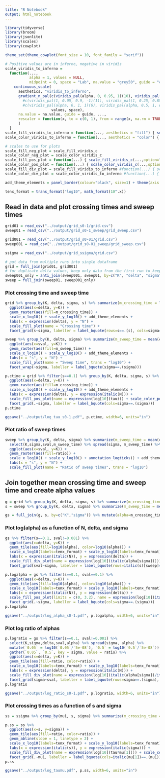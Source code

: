 ```yaml
---
title: "R Notebook"
output: html_notebook
---
```


```r
library(tidyverse)
library(broom)
library(jsonlite)
library(scales)
library(cowplot)
```


```r
theme_set(theme_cowplot(font_size = 10, font_family = "serif")) 

# Positive values are in inferno, negative in viridis
scale_viridis_to_inferno = 
  function(..., 
           alpha = 1, values = NULL,
           midpoint = 0, space = "Lab", na.value = "grey50", guide = "colourbar", aesthetics = aesthetics) {
    continuous_scale(
      aesthetics, "viridis_to_inferno",
      gradient_n_pal(c(viridis_pal(alpha, 0, 0.95, 1)(10), viridis_pal(alpha, 0.45, 1, direction=-1, option="inferno")(11)),
        #c(viridis_pal(1, 0.05, 0.9, -1)(11), viridis_pal(1, 0.25, 0.85, option="inferno")(10)),
        #c(viridis_pal(alpha, 0, 1, 1)(6), viridis_pal(alpha, 0.5, 1, direction=-1, option="inferno")(7)), 
                     values, space),
      na.value = na.value, guide = guide, ...,
      rescaler = function(x, to = c(0, 1), from = range(x, na.rm = TRUE)) { rescale_mid(x, to, from, midpoint) }
      )
  }
scale_fill_viridis_to_inferno = function(..., aesthetics = "fill") { scale_viridis_to_inferno(..., aesthetics = aesthetics) }
scale_color_viridis_to_inferno = function(..., aesthetics = "color") { scale_viridis_to_inferno(..., aesthetics = aesthetics) }

# scales to use for plots
scale_fill_neg_plot = scale_fill_viridis_c
scale_color_neg_plot = scale_color_viridis_c
scale_fill_pos_plot = function(...) { scale_fill_viridis_c(...,option="inferno", begin=1, end=0) }
scale_color_pos_plot = function(...) { scale_color_viridis_c(...,option="inferno", begin=1, end=0) }
scale_fill_div_plot = scale_fill_viridis_to_inferno #function(...) { scale_fill_gradient2(..., low = muted("blue"), high = muted("red")) }
scale_color_div_plot = scale_color_viridis_to_inferno #function(...) { scale_color_gradient2(..., low = muted("blue"), high = muted("red")) }

add_theme_elements = panel_border(colour="black", size=1) + theme(axis.line=element_blank(), aspect.ratio = 1, strip.background = element_blank())

tenx_format = trans_format("log10", math_format(10^.x))
```

## Read in data and plot crossing times and sweep times

```r
grid01 = read_csv("../output/grid_s0-1/grid.csv")
sweep01 = read_csv("../output/grid_s0-1_sweep/grid_sweep.csv")

grid001 = read_csv("../output/grid_s0-01/grid.csv")
sweep001 = read_csv("../output/grid_s0-01_sweep/grid_sweep.csv")

ssigma = read_csv("../output/grid_ssigma/grid.csv")

# put data from multiple runs into single dataframe
grid = full_join(grid01, grid001)
# for duplicate delta values, keep only data from the first run to keep sample size even
sweep001_only = anti_join(sweep001, sweep01, by=c("K", "delta", "sigma", "rep"))
sweep = full_join(sweep01, sweep001_only)
```

### Plot crossing time and sweep time

```r
grid %>% group_by(K, delta, sigma, s) %>% summarize(m_crossing_time = log10(mean(crossing_time))) %>% 
  ggplot(aes(x=delta, y=K)) + 
  geom_raster(aes(fill=m_crossing_time)) + 
  scale_x_log10() + scale_y_log10() + add_theme_elements + 
  labs(x = expression(delta), y = "N") +
  scale_fill_plot(name = "Crossing time") +
  facet_grid(s~sigma, labeller = label_bquote(rows=s==.(s), cols=sigma==.(sigma)))

sweep %>% group_by(K, delta, sigma) %>% summarize(m_sweep_time = mean(crossing_time)) %>% mutate(sval = -delta) %>%
  ggplot(aes(x=sval, y=K)) + 
  geom_raster(aes(fill=m_sweep_time)) + 
  scale_x_log10() + scale_y_log10() + add_theme_elements + 
  labs(x = "s", y = "N") +
  scale_fill_plot(name = "Sweep time", trans = "log10") +
  facet_wrap(~sigma, labeller = label_bquote(sigma==.(sigma)))

p.ctime = grid %>% filter(s==0.1) %>% group_by(K, delta, sigma, s) %>% summarize(m_crossing_time = log10(mean(crossing_time))) %>% 
  ggplot(aes(x=delta, y=K)) + 
  geom_raster(aes(fill=m_crossing_time)) + 
  scale_x_log10() + scale_y_log10() + add_theme_elements + 
  labs(x = expression(delta), y = expression(italic(N))) +
  scale_fill_pos_plot(name = expression(log[10](tau))) + scale_color_pos_plot(guide=FALSE) +
  facet_grid(.~sigma, labeller = label_bquote(cols=sigma==.(sigma)))
p.ctime

ggsave("../output/log_tau_s0-1.pdf", p.ctime, width=6, units="in")
```

### Plot ratio of sweep times 

```r
sweep %>% group_by(K, delta, sigma) %>% summarize(m_sweep_time = mean(crossing_time)) %>% ungroup() %>% mutate(sval = -delta) %>%
  select(K,sigma,sval,m_sweep_time) %>% spread(sigma, m_sweep_time) %>% mutate(ratio = `0.05`/`5e-08`) %>%
  ggplot(aes(x=sval, y=K)) + 
  geom_raster(aes(fill=ratio)) + 
  scale_x_log10() + scale_y_log10() + annotation_logticks() + add_theme_elements + 
  labs(x = "s", y = "N") +
  scale_fill_plot(name = "Ratio of sweep times", trans = "log10")
```

## Join together mean crossing time and sweep time and create alpha values

```r
g = grid %>% group_by(K, delta, sigma, s) %>% summarize(m_crossing_time = mean(crossing_time)) %>% ungroup() %>% select(K,sigma,m_crossing_time,delta,s)
s = sweep %>% group_by(K, delta, sigma) %>% summarize(m_sweep_time = mean(crossing_time)) %>% ungroup() %>% mutate(sval = -delta) %>% select(K,sval,sigma,m_sweep_time)

gs = full_join(g, s, by=c("K","sigma")) %>% mutate(alpha=m_crossing_time/m_sweep_time)
```

### Plot log(alpha) as a function of N, delta, and sigma

```r
gs %>% filter(s==0.1, sval!=0.001) %>%
  ggplot(aes(x=delta, y=K)) + 
  geom_tile(aes(fill=log10(alpha), color=log10(alpha))) + 
  scale_x_log10(labels=tenx_format) + scale_y_log10(labels=tenx_format) + add_theme_elements + 
  labs(x = expression(italic(N)), y = expression(delta)) +
  scale_fill_div_plot(name = expression(log[10](italic(alpha[sigma])))) + scale_color_div_plot(guide=FALSE) +
  facet_grid(sval~sigma, labeller = label_bquote(rows=italic(s)[sweep]==.(sval), cols=sigma==.(sigma)))

p.logalpha = gs %>% filter(s==0.1, sval==0.1) %>%
  ggplot(aes(x=delta, y=K)) + 
  geom_tile(aes(fill=log10(alpha), color=log10(alpha))) + 
  scale_x_log10(labels=tenx_format) + scale_y_log10(labels=tenx_format) + add_theme_elements + 
  labs(x = expression(italic(N)), y = expression(delta)) +
  scale_fill_pos_plot(limits = c(0, 3.2), name = expression(log[10](italic(alpha[sigma])))) + scale_color_pos_plot(guide=FALSE) +
  facet_grid(.~sigma, labeller = label_bquote(cols=sigma==.(sigma)))
p.logalpha

ggsave("../output/log_alpha_s0-1.pdf", p.logalpha, width=6, units="in")
```

### Plot log ratio of alphas

```r
p.logratio = gs %>% filter(s==0.1, sval!=0.001) %>%
  select(K,sigma,delta,sval,alpha) %>% spread(sigma, alpha) %>% 
  mutate(`0.05` = log10(`0.05`/`5e-08`), `0.5` = log10(`0.5`/`5e-08`)) %>% 
  gather(`0.05`, `0.5`, key = sigma, value = ratio) %>%
  ggplot(aes(x=delta, y=K)) + 
  geom_tile(aes(fill=ratio, color=ratio)) + 
  scale_x_log10(labels=tenx_format) + scale_y_log10(labels=tenx_format) + add_theme_elements + 
  labs(x = expression(delta), y = expression(italic(N))) +
  scale_fill_div_plot(name = expression(log[10](italic(alpha[sigma])/italic(alpha[5e-08])))) + scale_color_div_plot(guide=FALSE) +
  facet_grid(sigma~sval, labeller = label_bquote(rows=sigma==.(sigma), cols=italic(s)[sweep]==.(sval)))
p.logratio

ggsave("../output/log_ratio_s0-1.pdf", p.logratio, width=6, units="in")
```

### Plot crossing times as a function of s and sigma

```r
ss = ssigma %>% group_by(mu1, s, sigma) %>% summarize(m_crossing_time = mean(crossing_time)) %>% ungroup() %>% mutate(ratio=log10(m_crossing_time*mu1))

p.ss = ss %>%
  ggplot(aes(x=s, y=sigma)) + 
  geom_tile(aes(fill=ratio, color=ratio)) + 
  geom_abline(slope = 1, linetype = 2) +
  scale_x_log10(labels=tenx_format) + scale_y_log10(labels=tenx_format) + add_theme_elements + 
  labs(x = expression(italic(s)), y = expression(italic(sigma))) +
  scale_fill_div_plot(name = expression(log[10](tau*mu[1]))) + scale_color_div_plot(guide=FALSE) +
  facet_grid(.~mu1, labeller = label_bquote(cols=italic(mu[1])==.(mu1)))
p.ss

ggsave("../output/log_taumu.pdf", p.ss, width=6, units="in")
```

